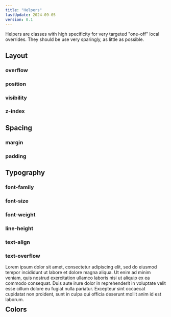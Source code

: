 ```yaml
---
title: "Helpers"
lastUpdate: 2024-09-05
version: 0.1
---
```


Helpers are classes with high specificity for very targeted "one-off" local overrides. They should be use very sparingly, as little as possible.

## Layout

### overflow

### position

### visibility

### z-index

## Spacing

### margin

### padding

## Typography

### font-family

### font-size

### font-weight

### line-height

### text-align

### text-overflow

<div style="height: 100px">
  <p class="text-truncate">Lorem ipsum dolor sit amet, consectetur adipiscing elit, sed do eiusmod tempor incididunt ut labore et dolore magna aliqua. Ut enim ad minim veniam, quis nostrud exercitation ullamco laboris nisi ut aliquip ex ea commodo consequat. Duis aute irure dolor in reprehenderit in voluptate velit esse cillum dolore eu fugiat nulla pariatur. Excepteur sint occaecat cupidatat non proident, sunt in culpa qui officia deserunt mollit anim id est laborum.</p>
</div>

## Colors
